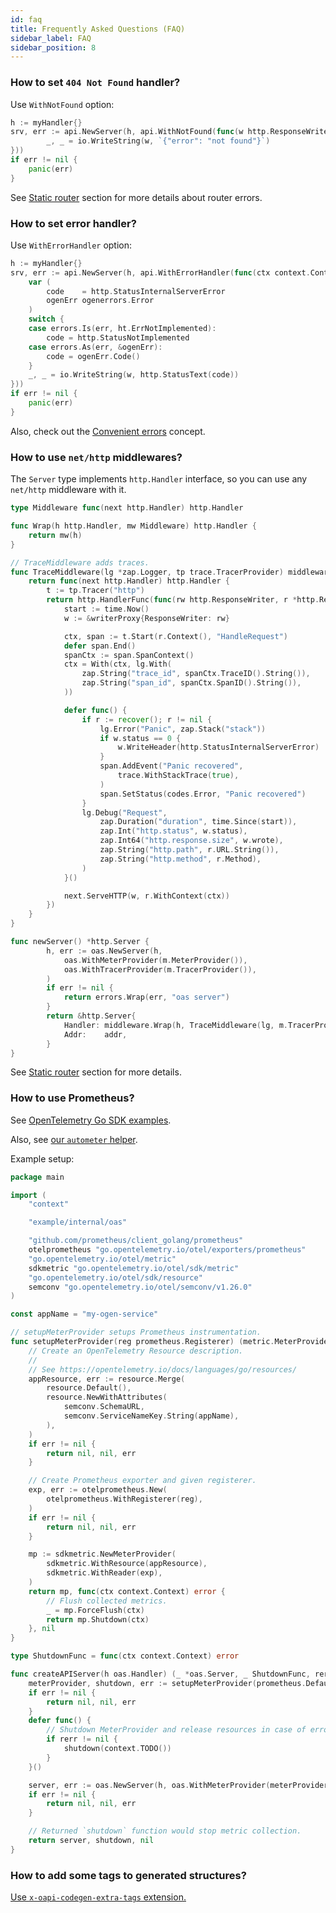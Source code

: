 ```yaml
---
id: faq
title: Frequently Asked Questions (FAQ)
sidebar_label: FAQ
sidebar_position: 8
---
```


### How to set `404 Not Found` handler?

Use `WithNotFound` option:

```go
h := myHandler{}
srv, err := api.NewServer(h, api.WithNotFound(func(w http.ResponseWriter, r *http.Request) {
		_, _ = io.WriteString(w, `{"error": "not found"}`)
}))
if err != nil {
	panic(err)
}
```

See [Static router](concepts/static_router.mdx) section for more details about router errors.

### How to set error handler?

Use `WithErrorHandler` option:

```go
h := myHandler{}
srv, err := api.NewServer(h, api.WithErrorHandler(func(ctx context.Context, w http.ResponseWriter, r *http.Request, err error) {
    var (
		code    = http.StatusInternalServerError
		ogenErr ogenerrors.Error
	)
	switch {
	case errors.Is(err, ht.ErrNotImplemented):
		code = http.StatusNotImplemented
	case errors.As(err, &ogenErr):
		code = ogenErr.Code()
	}
    _, _ = io.WriteString(w, http.StatusText(code))
}))
if err != nil {
	panic(err)
}
```

Also, check out the [Convenient errors](concepts/convenient_errors.md) concept.

### How to use `net/http` middlewares?

The `Server` type implements `http.Handler` interface, so you can use any `net/http` middleware with it.

```go
type Middleware func(next http.Handler) http.Handler

func Wrap(h http.Handler, mw Middleware) http.Handler {
	return mw(h)
}

// TraceMiddleware adds traces.
func TraceMiddleware(lg *zap.Logger, tp trace.TracerProvider) middleware.Middleware {
	return func(next http.Handler) http.Handler {
		t := tp.Tracer("http")
		return http.HandlerFunc(func(rw http.ResponseWriter, r *http.Request) {
			start := time.Now()
			w := &writerProxy{ResponseWriter: rw}

			ctx, span := t.Start(r.Context(), "HandleRequest")
			defer span.End()
			spanCtx := span.SpanContext()
			ctx = With(ctx, lg.With(
				zap.String("trace_id", spanCtx.TraceID().String()),
				zap.String("span_id", spanCtx.SpanID().String()),
			))

			defer func() {
				if r := recover(); r != nil {
					lg.Error("Panic", zap.Stack("stack"))
					if w.status == 0 {
						w.WriteHeader(http.StatusInternalServerError)
					}
					span.AddEvent("Panic recovered",
						trace.WithStackTrace(true),
					)
					span.SetStatus(codes.Error, "Panic recovered")
				}
				lg.Debug("Request",
					zap.Duration("duration", time.Since(start)),
					zap.Int("http.status", w.status),
					zap.Int64("http.response.size", w.wrote),
					zap.String("http.path", r.URL.String()),
					zap.String("http.method", r.Method),
				)
			}()

			next.ServeHTTP(w, r.WithContext(ctx))
		})
	}
}

func newServer() *http.Server {
		h, err := oas.NewServer(h,
			oas.WithMeterProvider(m.MeterProvider()),
			oas.WithTracerProvider(m.TracerProvider()),
		)
		if err != nil {
			return errors.Wrap(err, "oas server")
		}
		return &http.Server{
			Handler: middleware.Wrap(h, TraceMiddleware(lg, m.TracerProvider())),
			Addr:    addr,
		}
}
```

See [Static router](concepts/static_router.mdx#using-nethttp-middlewares) section for more details.

### How to use Prometheus?

See [OpenTelemetry Go SDK examples](https://github.com/open-telemetry/opentelemetry-go-contrib/blob/c3c853808383d1bce596cbb910546c305c9187e8/examples/prometheus/main.go#L33-L38).

Also, see [our `autometer` helper](https://pkg.go.dev/github.com/go-faster/sdk/autometer).

Example setup:

```go
package main

import (
	"context"

	"example/internal/oas"

	"github.com/prometheus/client_golang/prometheus"
	otelprometheus "go.opentelemetry.io/otel/exporters/prometheus"
	"go.opentelemetry.io/otel/metric"
	sdkmetric "go.opentelemetry.io/otel/sdk/metric"
	"go.opentelemetry.io/otel/sdk/resource"
	semconv "go.opentelemetry.io/otel/semconv/v1.26.0"
)

const appName = "my-ogen-service"

// setupMeterProvider setups Prometheus instrumentation.
func setupMeterProvider(reg prometheus.Registerer) (metric.MeterProvider, ShutdownFunc, error) {
	// Create an OpenTelemetry Resource description.
	//
	// See https://opentelemetry.io/docs/languages/go/resources/
	appResource, err := resource.Merge(
		resource.Default(),
		resource.NewWithAttributes(
			semconv.SchemaURL,
			semconv.ServiceNameKey.String(appName),
		),
	)
	if err != nil {
		return nil, nil, err
	}

	// Create Prometheus exporter and given registerer.
	exp, err := otelprometheus.New(
		otelprometheus.WithRegisterer(reg),
	)
	if err != nil {
		return nil, nil, err
	}

	mp := sdkmetric.NewMeterProvider(
		sdkmetric.WithResource(appResource),
		sdkmetric.WithReader(exp),
	)
	return mp, func(ctx context.Context) error {
		// Flush collected metrics.
		_ = mp.ForceFlush(ctx)
		return mp.Shutdown(ctx)
	}, nil
}

type ShutdownFunc = func(ctx context.Context) error

func createAPIServer(h oas.Handler) (_ *oas.Server, _ ShutdownFunc, rerr error) {
	meterProvider, shutdown, err := setupMeterProvider(prometheus.DefaultRegisterer)
	if err != nil {
		return nil, nil, err
	}
	defer func() {
		// Shutdown MeterProvider and release resources in case of error.
		if rerr != nil {
			shutdown(context.TODO())
		}
	}()

	server, err := oas.NewServer(h, oas.WithMeterProvider(meterProvider))
	if err != nil {
		return nil, nil, err
	}

	// Returned `shutdown` function would stop metric collection.
	return server, shutdown, nil
}
```

### How to add some tags to generated structures?

[Use `x-oapi-codegen-extra-tags` extension.](spec/extensions.md#extra-struct-field-tags)
